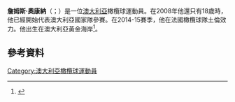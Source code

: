 '''詹姆斯·奧康納'''（{{lang-en|James O'Connor}}；{{bd|1990年|7月5日}}）是一位[[澳大利亞|澳大利亞]]橄欖球運動員。在2008年他還只有18歲時，他已經開始代表澳大利亞國家隊參賽。在2014-15賽季，他在法國橄欖球隊土倫效力。他出生在澳大利亞黃金海岸<ref name = oconnor-schools-himself-in-old-memories>{{cite web
 |last         = Robinson
 |first        = Georgina
 |date         = 15 September 2011
 |work         = Sydney Morning Herald
 |publisher    = Fairfax
 |title        = O'Connor schools himself in old memories
 |url          = http://www.smh.com.au/rugby-union/union-news/oconnor-schools-himself-in-old-memories-20110915-1kaha.html
 |accessdate   = 26 June 2012
 |archive-date = 2012-10-14
 |archive-url  = https://web.archive.org/web/20121014131828/http://www.smh.com.au/rugby-union/union-news/oconnor-schools-himself-in-old-memories-20110915-1kaha.html
 |dead-url     = no
}}</ref>。

== 參考資料 ==
{{reflist}}

[[Category:澳大利亞橄欖球運動員|Category:澳大利亞橄欖球運動員]]